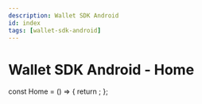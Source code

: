 ```yaml
---
description: Wallet SDK Android
id: index
tags: [wallet-sdk-android]
---
```


# Wallet SDK Android - Home


const Home = () => {
  return <Redirect to="/sdk-docs/wallet-sdk-android/overview" />;
};
